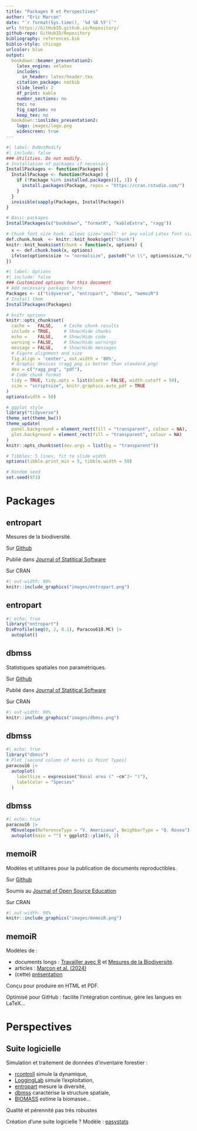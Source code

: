 ```yaml
---
title: "Packages R et Perspectives"
author: "Eric Marcon"
date: "`r format(Sys.time(), '%d %B %Y')`"
url: https://GitHubID.github.io/Repository/
github-repo: GitHubID/Repository
bibliography: references.bib
biblio-style: chicago
urlcolor: blue
output:
  bookdown::beamer_presentation2:
    latex_engine: xelatex
    includes:
      in_header: latex/header.tex
    citation_package: natbib
    slide_level: 2
    df_print: kable
    number_sections: no
    toc: no
    fig_caption: no
    keep_tex: no
  bookdown::ioslides_presentation2:
    logo: images/logo.png
    widescreen: true
---
```


```r
#| label: DoNotModify
#| include: false
### Utilities. Do not modify.
# Installation of packages if necessary
InstallPackages <- function(Packages) {
  InstallPackage <- function(Package) {
    if (!Package %in% installed.packages()[, 1]) {
      install.packages(Package, repos = "https://cran.rstudio.com/")
    }
  }
  invisible(sapply(Packages, InstallPackage))
}

# Basic packages
InstallPackages(c("bookdown", "formatR", "kableExtra", "ragg"))

# Chunk font size hook: allows size='small' or any valid Latex font size in chunk options
def.chunk.hook  <- knitr::knit_hooks$get("chunk")
knitr::knit_hooks$set(chunk = function(x, options) {
  x <- def.chunk.hook(x, options)
  ifelse(options$size != "normalsize", paste0("\n \\", options$size,"\n\n", x, "\n\n \\normalsize"), x)
})
```

```r
#| label: Options
#| include: false
### Customized options for this document
# Add necessary packages here
Packages <- c("tidyverse", "entropart", "dbmss", "memoiR")
# Install them
InstallPackages(Packages)

# knitr options
knitr::opts_chunk$set(
  cache =   FALSE,    # Cache chunk results
  include = TRUE,     # Show/Hide chunks
  echo =    FALSE,    # Show/Hide code
  warning = FALSE,    # Show/Hide warnings
  message = FALSE,    # Show/Hide messages
  # Figure alignment and size
  fig.align = 'center', out.width = '80%',
  # Graphic devices (ragg_png is better than standard png)
  dev = c("ragg_png", "pdf"),
  # Code chunk format
  tidy = TRUE, tidy.opts = list(blank = FALSE, width.cutoff = 50),
  size = "scriptsize", knitr.graphics.auto_pdf = TRUE
)
options(width = 50)

# ggplot style
library("tidyverse")
theme_set(theme_bw())
theme_update(
  panel.background = element_rect(fill = "transparent", colour = NA),
  plot.background = element_rect(fill = "transparent", colour = NA)
)
knitr::opts_chunk$set(dev.args = list(bg = "transparent"))

# Tibbles: 5 lines, fit to slide width
options(tibble.print_min = 5, tibble.width = 50)

# Random seed
set.seed(973)
```


# Packages 

## entropart{.columns-2} 

\begincols
  \begincol{.58\textwidth}

Mesures de la biodiversité.

Sur [Github](https://ericmarcon.github.io/entropart/)

Publié dans [Journal of Statitical Software](https://www.jstatsoft.org/article/view/v067i08)


Sur CRAN

  \endcol
  \begincol{.38\textwidth}
  <p class="forceBreak"></p>

```r
#| out-width: 90%
knitr::include_graphics("images/entropart.png")
```

  \endcol
\endcols

## entropart

```r
#| echo: true
library("entropart")
DivProfile(seq(0, 2, 0.1), Paracou618.MC) |>
  autoplot()
```

## dbmss{.columns-2} 

\begincols
  \begincol{.58\textwidth}

Statistiques spatiales non paramétriques.

Sur [Github](https://ericmarcon.github.io/dbmss/)

Publié dans [Journal of Statitical Software](https://www.jstatsoft.org/article/view/v067c03)


Sur CRAN

  \endcol
  \begincol{.38\textwidth}
  <p class="forceBreak"></p>

```r
#| out-width: 90%
knitr::include_graphics("images/dbmss.png")
```

  \endcol
\endcols

## dbmss

```r
#| echo: true
library("dbmss")
# Plot (second column of marks is Point Types) 
paracou16 |>
  autoplot(
    labelSize = expression("Basal area (" ~cm^2~ ")"), 
    labelColor = "Species"
  )
```

## dbmss

```r
#| echo: true
paracou16 |> 
  MEnvelope(ReferenceType = "V. Americana", NeighborType = "Q. Rosea") |> 
  autoplot(main = "") + ggplot2::ylim(0, 2)
```

## memoiR{.columns-2} 

\begincols
  \begincol{.58\textwidth}

Modèles et utilitaires pour la publication de documents reproductibles.

Sur [Github](https://ericmarcon.github.io/memoiR/)

Soumis au [Journal of Open Source Education](https://github.com/openjournals/jose-papers/blob/jose.00228/jose.00228/10.21105.jose.00228.pdf)

Sur CRAN

  \endcol
  \begincol{.38\textwidth}
  <p class="forceBreak"></p>

```r
#| out-width: 90%
knitr::include_graphics("images/memoiR.png")
```

  \endcol
\endcols


## memoiR

Modèles de :

- documents longs : [Travailler avec R](https://github.com/EricMarcon/travailleR) et [Mesures de la Biodiversité](https://github.com/EricMarcon/MesuresBioDiv2). 
- articles : [Marcon et al. (2024)](https://github.com/EricMarcon/JTE-22-105)
- (cette) [présentation]()

Conçu pour produire en HTML et PDF.

Optimisé pour GitHub : facilite l'intégration continue, gère les langues en LaTeX...


# Perspectives

## Suite logicielle

Simulation et traitement de données d'inventaire forestier :

- [rcontroll](https://github.com/sylvainschmitt/rcontroll) simule la dynamique,
- [LoggingLab](https://github.com/VincyaneBadouard/LoggingLab) simule l'exploitation,
- [entropart](https://github.com/EricMarcon/entropart) mesure la diversité,
- [dbmss](https://github.com/EricMarcon/dbmss) caractérise la structure spatiale,
- [BIOMASS](https://github.com/umr-amap/BIOMASS) estime la biomasse...

Qualité et pérennité pas très robustes

Création d'une suite logicielle ? Modèle : [easystats](https://github.com/easystats)



<!-- Styles for HTML slides -->
<!-- https://stackoverflow.com/questions/38260799/references-page-truncated-in-rmarkdown-ioslides-presentation/38294541#38294541 -->
<style>
  .forceBreak { -webkit-column-break-after: always; break-after: column; }
  slides > slide { overflow: scroll; }
  slides > slide:not(.nobackground):after { content: ''; }
</style>
